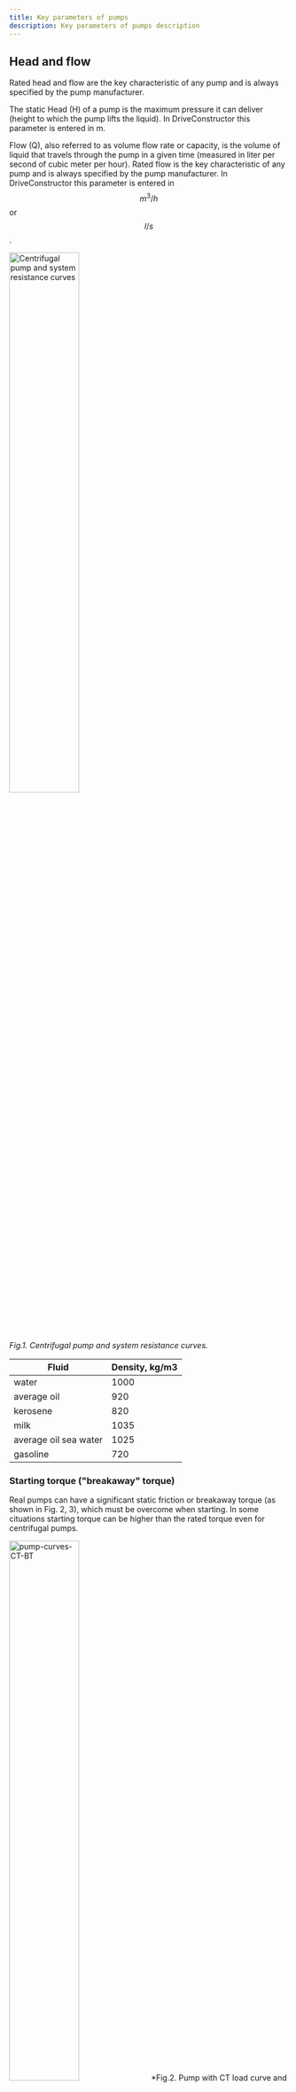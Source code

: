 ```yaml
---
title: Key parameters of pumps
description: Key parameters of pumps description
---
```


## Head and flow

Rated head and flow are the key characteristic of any pump and is always
specified by the pump manufacturer.

The static Head (H) of a pump is the maximum pressure it can deliver (height to
which the pump lifts the liquid). In DriveConstructor this parameter is entered
in m.

Flow (Q), also referred to as volume flow rate or capacity, is the volume of
liquid that travels through the pump in a given time (measured in liter per
second of cubic meter per hour). Rated flow is the key characteristic of any
pump and is always specified by the pump manufacturer. In DriveConstructor this
parameter is entered in $$m^3/h$$ or $$l/s$$.


<img
  src={pmpresImage.src}
  alt="Centrifugal pump and system resistance curves"
  width="50%"
  height="50%"
/>

_Fig.1. Centrifugal pump and system resistance curves._

| Fluid                 | Density, kg/m3 |
| --------------------- | -------------- |
| water                 | 1000           |
| average oil           | 920            |
| kerosene              | 820            |
| milk                  | 1035           |
| average oil sea water | 1025           |
| gasoline              | 720            |

### Starting torque ("breakaway" torque)

Real pumps can have a significant static friction or breakaway torque (as shown
in Fig. 2, 3), which must be overcome when starting. In some cituations starting
torque can be higher than the rated torque even for centrifugal pumps.


<img src={pmpcCTBTImage.src} alt="pump-curves-CT-BT" width="50%" height="50%" />
*Fig.2. Pump with CT load curve and starting curve.*


<img
  src={pmpcCSImage.src}
  alt="pump-curves-stiction"
  width="50%"
  height="50%"
/>
*Fig.3. Pump with QT load curve and starting curve.*

In _DriveConstructor_ starting torque is defined as the fraction of rated torque
$$T_r$$. The following values can be chosen: 0.0, 0.1, 0.2, 0.3, ..., 1.8,
1.9, 2.
